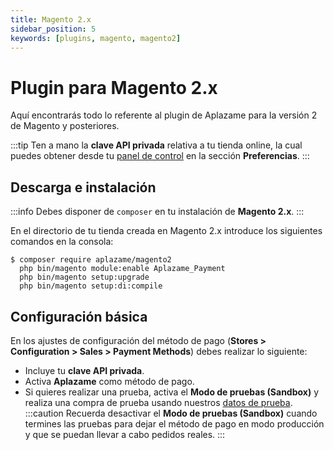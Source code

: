 ```yaml
---
title: Magento 2.x
sidebar_position: 5
keywords: [plugins, magento, magento2]
---
```

# Plugin para Magento 2.x
Aquí encontrarás todo lo referente al plugin de Aplazame para la versión 2 de Magento y posteriores.

:::tip
  Ten a mano la **clave API privada** relativa a tu tienda online, la cual puedes obtener desde tu [panel de control](https://vendors.aplazame.com/) en la sección **Preferencias**.
:::

## Descarga e instalación
:::info
  Debes disponer de `composer` en tu instalación de **Magento 2.x**.
:::

En el directorio de tu tienda creada en Magento 2.x introduce los siguientes comandos en la consola:
``` shell
$ composer require aplazame/magento2
  php bin/magento module:enable Aplazame_Payment
  php bin/magento setup:upgrade
  php bin/magento setup:di:compile
```

## Configuración básica
En los ajustes de configuración del método de pago (**Stores > Configuration > Sales > Payment Methods**) debes realizar lo siguiente:
- Incluye tu **clave API privada**.
- Activa **Aplazame** como método de pago.
- Si quieres realizar una prueba, activa el **Modo de pruebas (Sandbox)** y realiza una compra de prueba usando nuestros [datos de prueba](../../api/test-environment/test-data/).
:::caution
  Recuerda desactivar el **Modo de pruebas (Sandbox)** cuando termines las pruebas para dejar el método de pago en modo producción y que se puedan llevar a cabo pedidos reales.
:::
